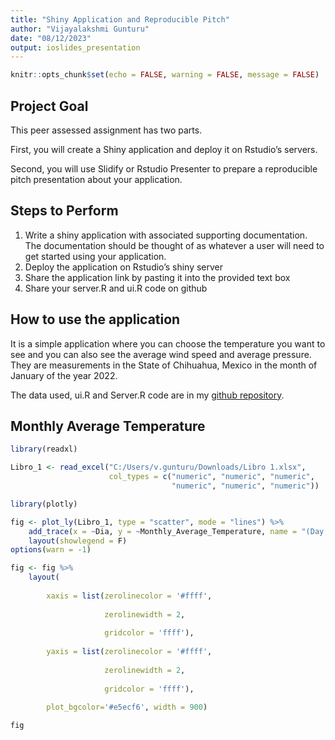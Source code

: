 ---
title: "Shiny Application and Reproducible Pitch"
author: "Vijayalakshmi Gunturu"
date: "08/12/2023"
output: ioslides_presentation
---

```{r setup, include=FALSE}
knitr::opts_chunk$set(echo = FALSE, warning = FALSE, message = FALSE)
```

## Project Goal

This peer assessed assignment has two parts.

 First, you will create a Shiny application and deploy it on Rstudio's servers.
 
 Second, you will use Slidify or Rstudio Presenter to prepare a reproducible pitch presentation about your application.

## Steps to Perform

1. Write a shiny application with associated supporting documentation. The documentation should be thought of as whatever a user will need to get started using your application.
2. Deploy the application on Rstudio's shiny server
3. Share the application link by pasting it into the provided text box
4. Share your server.R and ui.R code on github

## How to use the application

It is a simple application where you can choose the temperature you want to see and you can also see the average wind speed and average pressure. They are measurements in the State of Chihuahua, Mexico in the month of January of the year 2022.

The data used, ui.R and Server.R code are in my [github repository](https://github.com/vijji139/Shiny-Application-and-Reproducible-Pitch).


## Monthly Average Temperature

```{r}
library(readxl)

Libro_1 <- read_excel("C:/Users/v.gunturu/Downloads/Libro 1.xlsx", 
                      col_types = c("numeric", "numeric", "numeric", 
                                    "numeric", "numeric", "numeric"))
```

```{r, cache=TRUE, fig.align='center'}
library(plotly)

fig <- plot_ly(Libro_1, type = "scatter", mode = "lines") %>%
    add_trace(x = ~Dia, y = ~Monthly_Average_Temperature, name = "(Day, Temperature)") %>%
    layout(showlegend = F)
options(warn = -1)

fig <- fig %>%
    layout(
        
        xaxis = list(zerolinecolor = '#ffff',
                     
                     zerolinewidth = 2,
                     
                     gridcolor = 'ffff'),
        
        yaxis = list(zerolinecolor = '#ffff',
                     
                     zerolinewidth = 2,
                     
                     gridcolor = 'ffff'),
        
        plot_bgcolor='#e5ecf6', width = 900)

fig
```

